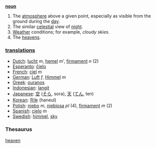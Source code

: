 '''[[noun]]'''

# The [[atmosphere]] above a given point, especially as visible from the ground during the [[day]].
# The similar [[celestial]] view of [[night]].
# [[Weather]] conditions; for example, ''cloudy skies''.
# The [[heavens]].

=== [[translation]]s ===

*[[Dutch]]: [[lucht]] ''m'', [[hemel]] ''m''', [[firmament]] ''n'' (2)
*[[Esperanto]]: [[ĉielo]]
*[[French]]: [[ciel]] ''m''
*[[German]]: [[Luft]] ''f'', [[Himmel]] ''m''
*[[Greek]]: [[ouranos]]
*[[Indonesian]]: [[langit]]
*[[Japanese]]: [[空]] ([[そら]], sora), [[天]] ([[てん]], ten)
*[[Korean]]: [[하늘]] (haneul)
*[[Polish]]: [[niebo]] ''m'', [[niebiosa]] ''pl'' (4), [[firmament]] ''m'' (2)
*[[Spanish]]: [[cielo]] ''m''
*[[Swedish]]: [[himmel]], [[sky]]

=== Thesaurus ===
[[heaven]]